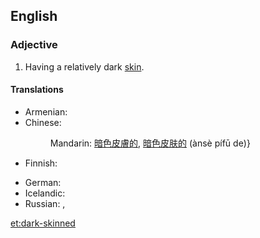 ==English==

===Adjective===
{{en-adj|head=[[dark]]-[[skinned]]}}

# Having a relatively dark [[skin]].

====Translations====
{{trans-top|having dark skin}}
* Armenian: {{t-|hy|թուխ|tr=t’ux}}
* Chinese:
*: Mandarin: [[暗色]][[皮膚]][[的]], [[暗色]][[皮肤]][[的]] (ànsè pífū de)}
* Finnish: {{t-|fi|tummaihoinen}}
{{trans-mid}}
* German: {{t|de|dunkelhäutig}}
* Icelandic: {{t|is|hörundsdökkur}}
* Russian: {{t|ru|темнокожий|tr=temnokóžij|sc=Cyrl}}, {{t|ru|смуглый|tr=smúglyj|sc=Cyrl}}
{{trans-bottom}}

[[et:dark-skinned]]